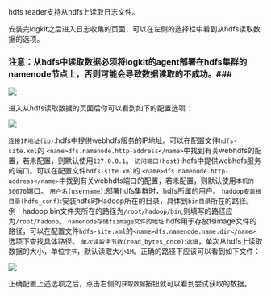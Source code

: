 hdfs reader支持从hdfs上读取日志文件。

安装完logkit之后进入日志收集的页面，可以在左侧的选择栏中看到从hdfs读取数据的选项。
### 注意：从hdfs中读取数据必须将logkit的agent部署在hdfs集群的namenode节点上，否则可能会导致数据读取的不成功。###

![](https://dn-odum9helk.qbox.me/FrbVlPpDRXcx7NlFlrCGNNG3KS1o)

进入从hdfs读取数据的页面后你可以看到如下的配置选项：

![](https://dn-odum9helk.qbox.me/FlQqpiUMWV0l4Upp3IyrqOG7hQ74)

 `连接IP地址(ip)`:hdfs中提供webhdfs服务的IP地址。可以在配置文件`hdfs-site.xml`的 `<name>dfs.namenode.http-address</name>`中找到有关webhdfs的配置，若未配置，则默认使用`127.0.0.1`。
 `访问端口(host)`:hdfs中提供webhdfs服务的端口。可以在配置文件`hdfs-site.xml`的 `<name>dfs.namenode.http-address</name>`中找到有关webhdfs端口的配置，若未配置，则默认使用`本机的50070`端口。
 `用户名(username)`:部署hdfs集群时，hdfs所属的用户。
 `hadoop安装根目录(hdfs_conf)`:安装hdfs时Hadoop所在的目录，具体到`bin目录`所在的路径。例：hadoop bin文件夹所在的路径为`/root/hadoop/bin`,则填写的路径应为`/root/hadoop`。
 `namenode存储fsimage文件的地址`:hdfs用于存放fsimage文件的路径，可以在配置文件`hdfs-site.xml`的`<name>dfs.namenode.name.dir</name>`选项下查找具体路径。
 `单次读取字节数(read_bytes_once)`:`选填`，单次从hdfs上读取数据的大小，单位`字节`，默认读取大小`1M`。正确的路径下应该可以看到如下文件：
 
 ![](https://dn-odum9helk.qbox.me/FrZbI4j32fJmz_jcSODKJbmfMybQ)
 
 正确配置上述选项之后，点击右侧的`获取数据`按钮就可以看到尝试获取的数据。